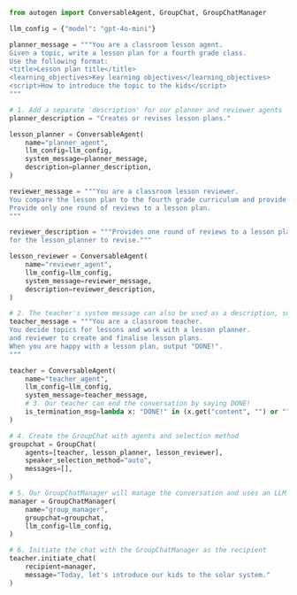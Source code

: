 ```python
from autogen import ConversableAgent, GroupChat, GroupChatManager

llm_config = {"model": "gpt-4o-mini"}

planner_message = """You are a classroom lesson agent.
Given a topic, write a lesson plan for a fourth grade class.
Use the following format:
<title>Lesson plan title</title>
<learning_objectives>Key learning objectives</learning_objectives>
<script>How to introduce the topic to the kids</script>
"""

# 1. Add a separate 'description' for our planner and reviewer agents
planner_description = "Creates or revises lesson plans."

lesson_planner = ConversableAgent(
    name="planner_agent",
    llm_config=llm_config,
    system_message=planner_message,
    description=planner_description,
)

reviewer_message = """You are a classroom lesson reviewer.
You compare the lesson plan to the fourth grade curriculum and provide a maximum of 3 recommended changes.
Provide only one round of reviews to a lesson plan.
"""

reviewer_description = """Provides one round of reviews to a lesson plan
for the lesson_planner to revise."""

lesson_reviewer = ConversableAgent(
    name="reviewer_agent",
    llm_config=llm_config,
    system_message=reviewer_message,
    description=reviewer_description,
)

# 2. The teacher's system message can also be used as a description, so we don't define it
teacher_message = """You are a classroom teacher.
You decide topics for lessons and work with a lesson planner.
and reviewer to create and finalise lesson plans.
When you are happy with a lesson plan, output "DONE!".
"""

teacher = ConversableAgent(
    name="teacher_agent",
    llm_config=llm_config,
    system_message=teacher_message,
    # 3. Our teacher can end the conversation by saying DONE!
    is_termination_msg=lambda x: "DONE!" in (x.get("content", "") or "").upper(),
)

# 4. Create the GroupChat with agents and selection method
groupchat = GroupChat(
    agents=[teacher, lesson_planner, lesson_reviewer],
    speaker_selection_method="auto",
    messages=[],
)

# 5. Our GroupChatManager will manage the conversation and uses an LLM to select the next agent
manager = GroupChatManager(
    name="group_manager",
    groupchat=groupchat,
    llm_config=llm_config,
)

# 6. Initiate the chat with the GroupChatManager as the recipient
teacher.initiate_chat(
    recipient=manager,
    message="Today, let's introduce our kids to the solar system."
)
```
